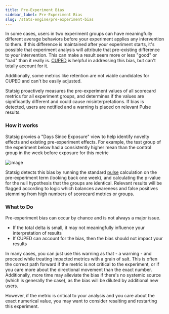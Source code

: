 ```yaml
---
title: Pre-Experiment Bias
sidebar_label: Pre-Experiment Bias
slug: /stats-engine/pre-experiment-bias
---
```


In some cases, users in two experiment groups can have meaningfully different average behaviors before your experiment applies any intervention to them. If this difference is maintained after your experiment starts, it's possible that experiment analysis will attribute that pre-existing difference to your intervention.
This can make a result seem more or less "good" or "bad" than it really is.
[CUPED](methodologies/cuped.md) is helpful in addressing this bias, but can't totally account for it.

Additionally, some metrics like retention are not viable candidates for CUPED and can't be easily adjusted.

Statsig proactively measures the pre-experiment values of all scorecard metrics for all experiment groups, and determines if the values are significantly different and could cause misinterpretations.
If bias is detected, users are notified and a warning is placed on relevant Pulse results.

### How it works

Statsig provies a "Days Since Exposure" view to help identify novelty effects and existing pre-experiment effects. For example, the test group of the experiment below had a consistently higher mean
than the control group in the week before exposure for this metric

![image](https://user-images.githubusercontent.com/102695539/246545035-22ff2db6-9c08-4227-a53d-8faa8feb5e92.png)

Statsig detects this bias by running the standard [pulse](../pulse) calculation on the pre-experiment term (looking back one week), and calculating the p-value for the null hypothesis that the groups are identical.
Relevant results will be flagged according to logic which balances awareness and false positives stemming from high numbers of scorecard metrics or groups.

### What to Do

Pre-experiment bias can occur by chance and is not always a major issue.

- If the total delta is small, it may not meaningfully influence your interpretation of results
- If CUPED can account for the bias, then the bias should not impact your results

In many cases, you can just use this warning as that - a warning - and proceed while treating impacted metrics with a grain of salt.
This is often the correct path forward if the metric is not critical to the experiment, or if you care more about the directional movement than the exact number.
Additionally, more time may alleviate the bias if there's no systemic source (which is generally the case), as the bias will be diluted by additional new users.

However, if the metric is critical to your analysis and you care about the exact numerical value, you may want to consider resalting and restarting this experiment.
